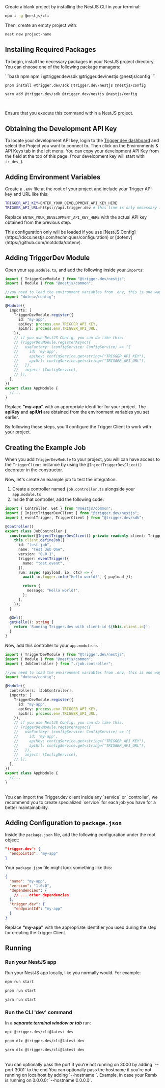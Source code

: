 <Accordion defaultOpen title="Don't have a NestJS project yet to add Trigger.dev to? No problem, you can complete the Manual Setup using a blank NestJS project:">
  Create a blank project by installing the NestJS CLI in your terminal:

```bash
npm i -g @nestjs/cli
```

Then, create an empty project with:

```bash
nest new project-name
```

</Accordion>

## Installing Required Packages

To begin, install the necessary packages in your NestJS project directory. You can choose one of the following package managers:

<CodeGroup>
```bash npm
npm i @trigger.dev/sdk @trigger.dev/nestjs @nestjs/config
```

```bash pnpm
pnpm install @trigger.dev/sdk @trigger.dev/nestjs @nestjs/config
```

```bash yarn
yarn add @trigger.dev/sdk @trigger.dev/nestjs @nestjs/config
```

</CodeGroup>

<br />

<Note>Ensure that you execute this command within a NestJS project.</Note>

## Obtaining the Development API Key

To locate your development API key, login to the [Trigger.dev
dashboard](https://cloud.trigger.dev) and select the Project you want to
connect to. Then click on the Environments & API Keys tab in the left menu.
You can copy your development API Key from the field at the top of this page.
(Your development key will start with `tr_dev_`).

## Adding Environment Variables

Create a `.env` file at the root of your project and include your Trigger API key and URL like this:

```bash
TRIGGER_API_KEY=ENTER_YOUR_DEVELOPMENT_API_KEY_HERE
TRIGGER_API_URL=https://api.trigger.dev # this line is only necessary if you are self-hosting Trigger
```

Replace `ENTER_YOUR_DEVELOPMENT_API_KEY_HERE` with the actual API key obtained from the previous step.

<Note>
  This configuration only will be loaded if you use [NestJS
  Config](https://docs.nestjs.com/techniques/configuration) or
  [dotenv](https://github.com/motdotla/dotenv).
</Note>

## Adding TriggerDev Module

Open your `app.module.ts`, and add the following inside your `imports`:

```typescript
import { TriggerDevModule } from "@trigger.dev/nestjs";
import { Module } from "@nestjs/common";

//you need to load the environment variables from .env, this is one way to do it
import "dotenv/config";

@Module({
  imports: [
    TriggerDevModule.register({
      id: "my-app",
      apiKey: process.env.TRIGGER_API_KEY,
      apiUrl: process.env.TRIGGER_API_URL,
    }),
    // if you use NestJS Config, you can do like this:
    // TriggerDevModule.registerAsync({
    //   useFactory: (configService: ConfigService) => ({
    //     id: 'my-app',
    //     apiKey: configService.get<string>("TRIGGER_API_KEY"),
    //     apiUrl: configService.get<string>("TRIGGER_API_URL"),
    //   }),
    //   inject: [ConfigService],
    // }),
  ],
})
export class AppModule {
  //...
}
```

Replace **"my-app"** with an appropriate identifier for your project. The **apiKey** and **apiUrl** are obtained from the environment variables you set earlier.

By following these steps, you'll configure the Trigger Client to work with your project.

## Creating the Example Job

When you add `TriggerDevModule` to your project, you will can have access to the `TriggerClient` instance by using the `@InjectTriggerDevClient()` decorator in the constructor.

Now, let's create an example job to test the integration.

1. Create a controller named `job.controller.ts` alongside your `app.module.ts`
2. Inside that controller, add the following code:

<CodeGroup>

```typescript job.controller.ts
import { Controller, Get } from "@nestjs/common";
import { InjectTriggerDevClient } from "@trigger.dev/nestjs";
import { eventTrigger, TriggerClient } from "@trigger.dev/sdk";

@Controller()
export class JobController {
  constructor(@InjectTriggerDevClient() private readonly client: TriggerClient) {
    this.client.defineJob({
      id: "test-job",
      name: "Test Job One",
      version: "0.0.1",
      trigger: eventTrigger({
        name: "test.event",
      }),
      run: async (payload, io, ctx) => {
        await io.logger.info("Hello world!", { payload });

        return {
          message: "Hello world!",
        };
      },
    });
  }

  @Get()
  getHello(): string {
    return `Running Trigger.dev with client-id ${this.client.id}`;
  }
}
```

Now, add this controller to your `app.module.ts`:

```typescript app.module.ts
import { TriggerDevModule } from "@trigger.dev/nestjs";
import { Module } from "@nestjs/common";
import { JobController } from "./job.controller";

//you need to load the environment variables from .env, this is one way to do it
import "dotenv/config";

@Module({
  controllers: [JobController],
  imports: [
    TriggerDevModule.register({
      id: "my-app",
      apiKey: process.env.TRIGGER_API_KEY,
      apiUrl: process.env.TRIGGER_API_URL,
    }),
    // if you use NestJS Config, you can do like this:
    // TriggerDevModule.registerAsync({
    //   useFactory: (configService: ConfigService) => ({
    //     id: 'my-app',
    //     apiKey: configService.get<string>("TRIGGER_API_KEY"),
    //     apiUrl: configService.get<string>("TRIGGER_API_URL"),
    //   }),
    //   inject: [ConfigService],
    // }),
  ],
})
export class AppModule {
  //...
}
```

</CodeGroup>

<br />
<Note>
  You can import the Trigger.dev client inside any `service` or `controller`, we recommend you to
  create specialized `service` for each job you have for a better maintainability.
</Note>

## Adding Configuration to `package.json`

Inside the `package.json` file, add the following configuration under the root object:

```json
"trigger.dev": {
  "endpointId": "my-app"
}
```

Your `package.json` file might look something like this:

```json
{
  "name": "my-app",
  "version": "1.0.0",
  "dependencies": {
    // ... other dependencies
  },
  "trigger.dev": {
    "endpointId": "my-app"
  }
}
```

Replace **"my-app"** with the appropriate identifier you used during the step for creating the Trigger Client.

## Running

### Run your NestJS app

Run your NestJS app locally, like you normally would. For example:

<CodeGroup>

```bash npm
npm run start
```

```bash pnpm
pnpm run start
```

```bash yarn
yarn run start
```

</CodeGroup>

### Run the CLI 'dev' command

In a **_separate terminal window or tab_** run:

<CodeGroup>

```bash npm
npx @trigger.dev/cli@latest dev
```

```bash pnpm
pnpm dlx @trigger.dev/cli@latest dev
```

```bash yarn
yarn dlx @trigger.dev/cli@latest dev
```

</CodeGroup>
<br />
<Note>
  You can optionally pass the port if you're not running on 3000 by adding
  `--port 3001` to the end
</Note>

<Note>
  You can optionally pass the hostname if you're not running on localhost by adding
  `--hostname <host>`. Example, in case your Remix is running on 0.0.0.0: `--hostname 0.0.0.0`.
</Note>
